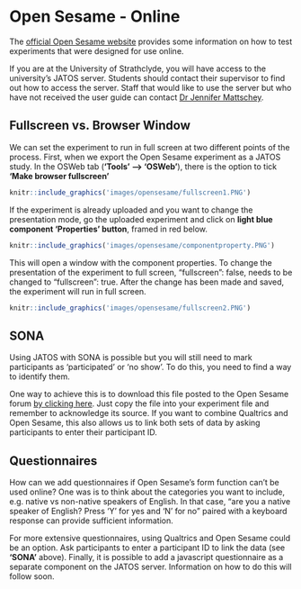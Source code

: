 # Open Sesame - Online

The [official Open Sesame website](https://osdoc.cogsci.nl/3.2/manual/osweb/) provides some information on how to test experiments that were designed for use online. 

If you are at the University of Strathclyde, you will have access to the university's JATOS server. Students should contact their supervisor to find out how to access the server. Staff that would like to use the server but who have not received the user guide can contact [Dr Jennifer Mattschey](jennifer.mattschey@strath.ac.uk).

## Fullscreen vs. Browser Window

We can set the experiment to run in full screen at two different points of the process. First, when we export the Open Sesame experiment as a JATOS study. In the OSWeb tab (**‘Tools’ --> ‘OSWeb’**), there is the option to tick **‘Make browser fullscreen’**

```r

knitr::include_graphics('images/opensesame/fullscreen1.PNG')
```

If the experiment is already uploaded and you want to change the presentation mode, go the uploaded experiment and click on **light blue component ‘Properties’ button**, framed in red below.

```r

knitr::include_graphics('images/opensesame/componentproperty.PNG')
```

This will open a window with the component properties. To change the presentation of the experiment to full screen, “fullscreen”: false, needs to be changed to “fullscreen”: true. After the change has been made and saved, the experiment will run in full screen.

```r

knitr::include_graphics('images/opensesame/fullscreen2.PNG')
```


## SONA

Using JATOS with SONA is possible but you will still need to mark participants as 'participated' or 'no show'. To do this, you need to find a way to identify them.

One way to achieve this is to download this file posted to the Open Sesame forum [by clicking here](https://forum.cogsci.nl/discussion/5876/). Just copy the file into your experiment file and remember to acknowledge its source. If you want to combine Qualtrics and Open Sesame, this also allows us to link both sets of data by asking participants to enter their participant ID.

## Questionnaires

How can we add questionnaires if Open Sesame's form function can't be used online? One was is to think about the categories you want to include, e.g. native vs non-native speakers of English. In that case, "are you a native speaker of English? Press 'Y' for yes and 'N' for no" paired with a keyboard response can provide sufficient information.

For more extensive questionnaires, using Qualtrics and Open Sesame could be an option. Ask participants to enter a participant ID to link the data (see **'SONA'** above). Finally, it is possible to add a javascript questionnaire as a separate component on the JATOS server. Information on how to do this will follow soon.